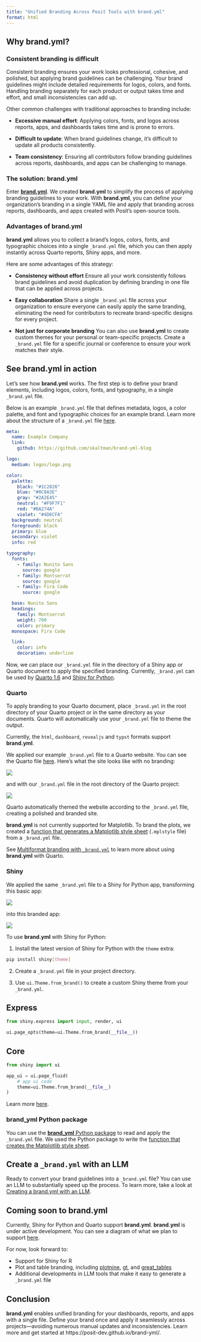 ```yaml
---
title: "Unified Branding Across Posit Tools with brand.yml"
format: html
---
```


## Why **brand.yml**?

### Consistent branding is difficult 

Consistent branding ensures your work looks professional, cohesive, and polished, but applying brand guidelines can be challenging. Your brand guidelines might include detailed requirements for logos, colors, and fonts. Handling branding separately for each product or output takes time and effort, and small inconsistencies can add up.

Other common challenges with traditional approaches to branding include:

* **Excessive manual effort**: Applying colors, fonts, and logos across reports, apps, and dashboards takes time and is prone to errors.

* **Difficult to update**: When brand guidelines change, it’s difficult to update all products consistently.

* **Team consistency**: Ensuring all contributors follow branding guidelines across reports, dashboards, and apps can be challenging to manage. 

### The solution: **brand.yml**

Enter [**brand.yml**](https://posit-dev.github.io/brand-yml/). We created **brand.yml** to simplify the process of applying branding guidelines to your work. With **brand.yml**, you can define your organization's branding in a single YAML file and apply that branding across reports, dashboards, and apps created with Posit’s open-source tools.

### Advantages of **brand.yml**

**brand.yml** allows you to collect a brand's logos, colors, fonts, and typographic choices into a single `_brand.yml` file, which you can then apply instantly across Quarto reports, Shiny apps, and more.

Here are some advantages of this strategy:

* **Consistency without effort** Ensure all your work consistently follows brand guidelines and avoid duplication by defining branding in one file that can be applied across projects.

* **Easy collaboration** Share a single `_brand.yml` file across your organization to ensure everyone can easily apply the same branding, eliminating the need for contributors to recreate brand-specific designs for every project.

* **Not just for corporate branding** You can also use **brand.yml** to create custom themes for your personal or team-specific projects. Create a `_brand.yml` file for a specific journal or conference to ensure your work matches their style. 

## See **brand.yml** in action

Let's see how **brand.yml** works. The first step is to define your brand elements, including logos, colors, fonts, and typography, in a single `_brand.yml` file. 

Below is an example `_brand.yml` file that defines metadata, logos, a color palette, and font and typographic choices for an example brand. Learn more about the structure of a `_brand.yml` file [here](https://posit-dev.github.io/brand-yml/brand/).


```yaml
meta: 
  name: Example Company
  link: 
    github: https://github.com/skaltman/brand-yml-blog

logo: 
  medium: logos/logo.png

color:
  palette:
    black: "#1C2826"
    blue: "#0C0A3E" 
    gray: "#2A2E45"
    neutral: "#F9F7F1" 
    red: "#BA274A"
    violet: "#4D6CFA"
  background: neutral
  foreground: black
  primary: blue
  secondary: violet
  info: red

typography:
  fonts:
    - family: Nunito Sans
      source: google
    - family: Montserrat
      source: google
    - family: Fira Code
      source: google

  base: Nunito Sans
  headings:
    family: Montserrat
    weight: 700
    color: primary
  monospace: Fira Code

  link:
    color: info
    decoration: underline
```

Now, we can place our `_brand.yml` file in the directory of a Shiny app or Quarto document to apply the specified branding. Currently, `_brand.yml` can be used by [Quarto 1.6](https://quarto.org/docs/authoring/brand.html) and [Shiny for Python](https://shiny.posit.co/blog/posts/shiny-python-1.2-brand-yml/).

### Quarto

To apply branding to your Quarto document, place `_brand.yml` in the root directory of your Quarto project or in the same directory as your documents. Quarto will automatically use your `_brand.yml` file to theme the output.

::: {.callout-note}
Currently, the `html`, `dashboard`, `revealjs` and `typst` formats support **brand.yml**.
:::

We applied our example `_brand.yml` file to a Quarto website. You can see the Quarto file [here](https://github.com/skaltman/brand-yml-blog/blob/main/index.qmd). Here's what the site looks like with no branding:

![](images/quarto-no-branding.png)

and with our `_brand.yml` file in the root directory of the Quarto project:

![](images/quarto-branding.png)

Quarto automatically themed the website according to the `_brand.yml` file, creating a polished and branded site.

::: {.callout-note}
**brand.yml** is not currently supported for Matplotlib. To brand the plots, we created a [function that generates a Matplotlib style sheet](https://github.com/skaltman/brand-yml-blog/blob/main/mplstyle.py) (`.mplstyle` file) from a `_brand.yml` file.
:::

See [Multiformat branding with `_brand.yml`](https://quarto.org/docs/authoring/brand.html) to learn more about using **brand.yml** with Quarto.

### Shiny

We applied the same `_brand.yml` file to a Shiny for Python app, transforming this basic app:

![](images/shiny-no-branding.png)

into this branded app:

![](images/shiny-branding.png)

To use **brand.yml** with Shiny for Python:

1. Install the latest version of Shiny for Python with the `theme` extra:

```bash
pip install shiny[theme]
```

2. Create a `_brand.yml` file in your project directory.

3. Use `ui.Theme.from_brand()` to create a custom Shiny theme from your `_brand.yml`.

::: {.panel-tabset}

## Express

```python
from shiny.express import input, render, ui

ui.page_opts(theme=ui.Theme.from_brand(__file__))
```

## Core

```python
from shiny import ui

app_ui = ui.page_fluid(
    # app ui code
    theme=ui.Theme.from_brand(__file__)
)
```

:::

Learn more [here](https://shiny.posit.co/blog/posts/shiny-python-1.2-brand-yml/).

### brand_yml Python package

You can use the [**brand_yml** Python package](https://posit-dev.github.io/brand-yml/pkg/py/) to read and apply the `_brand.yml` file. We used the Python package to write the [function that creates the Matplotlib style sheet](https://github.com/skaltman/brand-yml-blog/blob/main/mplstyle.py). 

## Create a `_brand.yml` with an LLM

Ready to convert your brand guidelines into a `_brand.yml` file? You can use an LLM to substantially speed up the process. To learn more, take a look at [Creating a brand.yml with an LLM](https://posit-dev.github.io/brand-yml/articles/llm-brand-yml-prompt/).

## Coming soon to **brand.yml**

Currently, Shiny for Python and Quarto support **brand.yml**. **brand.yml** is under active development. You can see a diagram of what we plan to support [here](https://posit-dev.github.io/brand-yml/#support).

For now, look forward to:

* Support for Shiny for R
* Plot and table branding, including [plotnine](https://plotnine.org/), [gt](https://gt.rstudio.com/), and [great_tables](https://posit-dev.github.io/great-tables/)
* Additional developments in LLM tools that make it easy to generate a `_brand.yml` file

## Conclusion

**brand.yml** enables unified branding for your dashboards, reports, and apps with a single file. Define your brand once and apply it seamlessly across projects—avoiding numerous manual updates and inconsistencies. Learn more and get started at https://posit-dev.github.io/brand-yml/. 